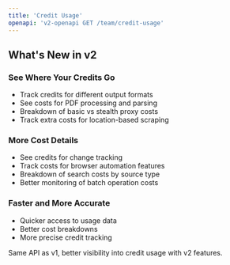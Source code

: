 ```yaml
---
title: 'Credit Usage'
openapi: 'v2-openapi GET /team/credit-usage'
---
```


## What's New in v2

### See Where Your Credits Go
- Track credits for different output formats
- See costs for PDF processing and parsing
- Breakdown of basic vs stealth proxy costs
- Track extra costs for location-based scraping

### More Cost Details
- See credits for change tracking
- Track costs for browser automation features
- Breakdown of search costs by source type
- Better monitoring of batch operation costs

### Faster and More Accurate
- Quicker access to usage data
- Better cost breakdowns
- More precise credit tracking

Same API as v1, better visibility into credit usage with v2 features.
